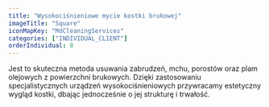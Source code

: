 ```yaml
---
title: "Wysokociśnieniowe mycie kostki brukowej"
imageTitle: "Square"
iconMapKey: "MdCleaningServices"
categories: ["INDIVIDUAL_CLIENT"]
orderIndividual: 8
---
```


Jest to skuteczna metoda usuwania zabrudzeń, mchu, porostów oraz plam olejowych z&nbsp;powierzchni brukowych. Dzięki zastosowaniu specjalistycznych urządzeń wysokociśnieniowych przywracamy estetyczny wygląd kostki, dbając jednocześnie o&nbsp;jej strukturę i&nbsp;trwałość.
